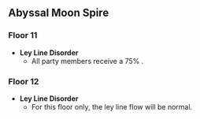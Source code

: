 {{Abyssal Moon Spire
|startVersion=2.8
|start=2022-07-16
|end=2022-09-01
|prev=2022-06-01
|next=2022-09-01
|floor11Changed=1
|floor12Changed=1
}}

==Abyssal Moon Spire==
===Floor 11===
* '''Ley Line Disorder'''
** All party members receive a 75% {{Color|Pyro DMG Bonus}}.
{{Domain Enemies
|level1=88
|target1=Target defense progress greater than 20/40/60%
|enemies1_1=Ice Shieldwall Mitachurl*3;Cryo Specter*2;Hydro Specter*2;Large Cryo Slime*2;Cryo Slime*4
|enemies1_2=Treasure Hoarders: Gravedigger*1;Treasure Hoarders: Seaman*1;Treasure Hoarders: Pugilist*2;Treasure Hoarders: Crusher*4;Treasure Hoarders: Pyro Potioneer*2;Treasure Hoarders: Hydro Potioneer*2;Treasure Hoarders: Electro Potioneer*2;Treasure Hoarders: Cryo Potioneer*2

|level2=90
|target2=Remaining challenge time longer than 60/180/300 sec.
|enemies2_1=Rimebiter Bathysmal Vishap Hatchling*1;Bolteater Bathysmal Vishap Hatchling*1;Cryo Specter*2;Electro Specter*1;Hydro Specter*1
|enemies2_2=Fatui Pyro Agent*1 / {{Aura|Pursuing Fireball}};Fatui Cryo Cicin Mage*1;Fatui Electro Cicin Mage*1;Fatui Skirmisher - Cryogunner Legionnaire*1;Fatui Skirmisher - Hydrogunner Legionnaire*1;Fatui Skirmisher - Pyroslinger Bracer*1

|level3=92
|target3=Remaining challenge time longer than 180/300/420 sec.
|enemies3_1=Thunder Manifestation*1
|enemies3_2=Cryo Abyss Mage*1 / {{Aura|Ice Cage}};Hydro Abyss Mage*1;Electro Abyss Mage*1
}}

===Floor 12===
* '''Ley Line Disorder'''
** For this floor only, the ley line flow will be normal.
{{Domain Enemies
|level1=95
|target1=Remaining challenge time longer than 180/300/420 sec.
|enemies1_1=Frostarm Lawachurl*1;Ice Shieldwall Mitachurl*2;Cryo Samachurl*3;Pyro Hilichurl Shooter*2;Cryo Hilichurl Shooter*2;Electro Hilichurl Shooter*2;Ice Shield Hilichurl Guard*9
|enemies1_2=Kairagi: Dancing Thunder*1;Kairagi: Fiery Might*1;Nobushi: Jintouban*1;Nobushi: Hitsukeban*1;Nobushi: Kikouban*1
|note1=<br />
* First Half, there is a {{Cryo}} [[Elemental Node]] that applies a massive resistance and defense buff to enemy units until the status has been removed with {{Pyro}}.
* Second Half, there is an {{Electro}} Elemental Node that applies a massive resistance and cooldown buff to enemy units until the status has been removed with {{Pyro}} or {{Cryo}}.

|level2=98
|target2=Remaining challenge time longer than 180/300/420 sec.
|enemies2_1=Cryo Hypostasis*1
|enemies2_2=Ruin Grader*1;Ruin Cruiser*2;Ruin Destroyer*2;Ruin Scout*1

|level3=100
|target3=Remaining challenge time longer than 180/300/420 sec.
|enemies3_1=Mirror Maiden*1 / {{Aura|Slowing Water}};Fatui Skirmisher - Cryogunner Legionnaire*2
|enemies3_2=Ruin Serpent*1
}}